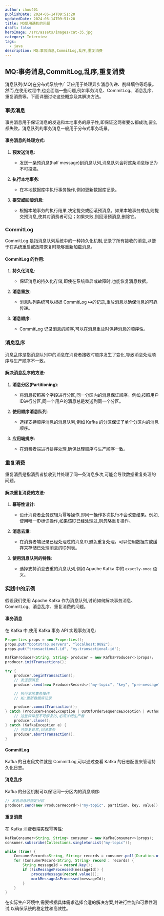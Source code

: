 ```yaml
---
author: chou401
publishDate: 2024-06-14T09:51:20
updatedDate: 2024-06-14T09:51:20
title: MQ使用遇到的问题
draft: false
heroImage: /src/assets/images/cat-35.jpg
category: Interview
tags:
  - java
description: MQ:事务消息,CommitLog,乱序,重复消费
---
```


## MQ:事务消息,CommitLog,乱序,重复消费

消息队列(MQ)在分布式系统中广泛应用于处理异步消息传递、削峰填谷等场景。然而,在使用过程中,也会面临一些问题,例如事务消息、CommitLog、消息乱序、重复消费等。下面详细讨论这些概念及其解决方法。

### 事务消息

事务消息用于保证消息的发送和本地事务的原子性,即保证这两者要么都成功,要么都失败。消息队列的事务消息一般用于分布式事务场景。

#### 事务消息的处理方式:

1. **预发送消息**:

   - 发送一条预消息(half message)到消息队列,消息队列会将这条消息标记为不可投递。

2. **执行本地事务**:

   - 在本地数据库中执行事务操作,例如更新数据库记录。

3. **提交或回滚消息**:
   - 根据本地事务的执行结果,决定提交或回滚预消息。如果本地事务成功,则提交预消息,使其对消费者可见；如果失败,则回滚预消息,删除它。

### CommitLog

CommitLog 是指消息队列系统中的一种持久化机制,记录了所有接收的消息,以便于在系统重启或故障恢复时能够重新加载消息。

#### CommitLog 的作用:

1. **持久化消息**:

   - 保证消息的持久化存储,即使在系统重启或故障时,也能恢复消息数据。

2. **消息重放**:

   - 消息队列系统可以根据 CommitLog 中的记录,重放消息以确保消息的可靠传递。

3. **消息顺序**:
   - CommitLog 记录消息的顺序,可以在消息重放时保持消息的顺序性。

### 消息乱序

消息乱序是指消息队列中的消息在消费者接收时顺序发生了变化,导致消息处理顺序与生产顺序不一致。

#### 解决消息乱序的方法:

1. **消息分区(Partitioning)**:

   - 将消息按照某个字段进行分区,同一分区内的消息保证顺序。例如,按照用户ID进行分区,同一个用户的消息总是发送到同一个分区。

2. **使用顺序消息队列**:

   - 选择支持顺序消息的消息队列,例如 Kafka 的分区保证了单个分区内的消息顺序。

3. **应用端排序**:
   - 在消费者端进行排序处理,确保处理顺序与生产顺序一致。

### 重复消费

重复消费是指消费者接收到并处理了同一条消息多次,可能会导致数据重复处理的问题。

#### 解决重复消费的方法:

1. **幂等性设计**:

   - 设计消费者业务逻辑为幂等操作,即同一操作多次执行不会改变结果。例如,使用唯一ID标识操作,如果该ID已经处理过,则忽略重复操作。

2. **消息去重**:

   - 在消费者端记录已经处理过的消息ID,避免重复处理。可以使用数据库或缓存来存储已处理消息的ID列表。

3. **使用消息队列的特性**:
   - 选择支持消息去重的消息队列,例如 Apache Kafka 中的 `exactly-once` 语义。

### 实践中的示例

假设我们使用 Apache Kafka 作为消息队列,讨论如何解决事务消息、CommitLog、消息乱序、重复消费的问题。

#### 事务消息

在 Kafka 中,使用 Kafka 事务 API 实现事务消息:

```java
Properties props = new Properties();
props.put("bootstrap.servers", "localhost:9092");
props.put("transactional.id", "my-transactional-id");

KafkaProducer<String, String> producer = new KafkaProducer<>(props);
producer.initTransactions();

try {
    producer.beginTransaction();
    // 发送预消息
    producer.send(new ProducerRecord<>("my-topic", "key", "pre-message"));

    // 执行本地事务操作
    // 如:更新数据库记录

    producer.commitTransaction();
} catch (ProducerFencedException | OutOfOrderSequenceException | AuthorizationException e) {
    // 这些异常是不可恢复的,必须关闭生产者
    producer.close();
} catch (KafkaException e) {
    // 可恢复异常,回滚事务
    producer.abortTransaction();
}
```

#### CommitLog

Kafka 的日志段文件就是 CommitLog,可以通过查看 Kafka 的日志配置来管理持久化日志。

#### 消息乱序

Kafka 的分区机制可以保证同一分区内的消息顺序:

```java
// 发送消息时指定分区
producer.send(new ProducerRecord<>("my-topic", partition, key, value));
```

#### 重复消费

在 Kafka 消费者端实现幂等性:

```java
KafkaConsumer<String, String> consumer = new KafkaConsumer<>(props);
consumer.subscribe(Collections.singletonList("my-topic"));

while (true) {
    ConsumerRecords<String, String> records = consumer.poll(Duration.ofMillis(100));
    for (ConsumerRecord<String, String> record : records) {
        String messageId = record.key();
        if (!isMessageProcessed(messageId)) {
            processMessage(record.value());
            markMessageAsProcessed(messageId);
        }
    }
}
```

在实际生产环境中,需要根据具体需求选择合适的解决方案,并进行性能和可靠性测试,以确保系统的稳定性和高效性。
